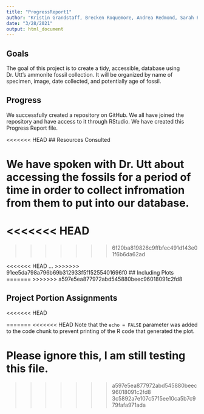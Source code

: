 ```yaml
---
title: "ProgressReport1"
author: "Kristin Grandstaff, Brecken Roquemore, Andrea Redmond, Sarah Powell"
date: "3/28/2021"
output: html_document
---
```



## Goals 

The goal of this project is to create a tidy, accessible, database using Dr. Utt's ammonite fossil collection. It will be organized by name of specimen, image, date collected, and potentially age of fossil.  

## Progress

We successfully created a repository on GitHub. We all have joined the repository and have access to it through RStudio. We have created this Progress Report file.

<<<<<<< HEAD
## Resources Consulted

We have spoken with Dr. Utt about accessing the fossils for a period of time in order to collect infromation from them to put into our database.
=======
<<<<<<< HEAD
=======
>>>>>>> 6f20ba819826c9ffbfec491d143e01f6b6da62ad

<<<<<<< HEAD
...
>>>>>>> 91ee5da798a796b69b312933f5f15255401696f0
## Including Plots
=======
>>>>>>> a597e5ea877972abd545880beec96018091c2fd8

## Project Portion Assignments


<<<<<<< HEAD

=======
<<<<<<< HEAD
Note that the `echo = FALSE` parameter was added to the code chunk to prevent printing of the R code that generated the plot.

Please ignore this, I am still testing this file.
=======
>>>>>>> a597e5ea877972abd545880beec96018091c2fd8
>>>>>>> 3c5892a7e107c5715ee10ca5b7c979fafa971ada

